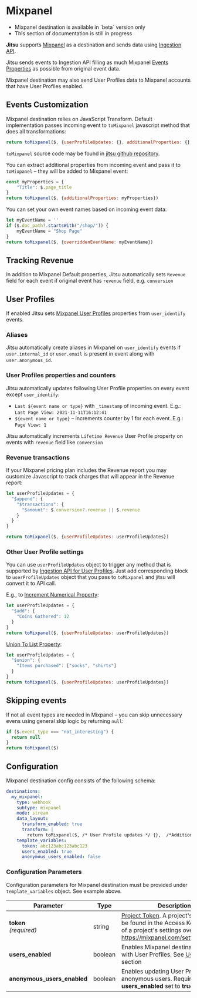 # Mixpanel

<Hint>
    <ul>
        <li>Mixpanel destination is available in `beta` version only</li>
        <li>This section of documentation is still in progress</li>
    </ul>
</Hint>

**Jitsu** supports [Mixpanel](https://mixpanel.com) as a destination and
sends data using  [Ingestion API](https://developer.mixpanel.com/reference/ingestion-api).

Jitsu sends events to Ingestion API filling as much Mixpanel [Events Properties](https://help.mixpanel.com/hc/en-us/articles/115004613766#ingestion-api) as possible from original event data.

Mixpanel destination may also send User Profiles data to Mixpanel accounts that have User Profiles enabled.

## Events Customization

Mixpanel destination relies on JavaScript Transform.
Default implementation passes incoming event to `toMixpanel` javascript method that does all transformations:
```javascript
return toMixpanel($, {userProfileUpdates: {}, additionalProperties: {}, overriddenEventName: ''})
```
`toMixpanel` source code may be found in [jitsu github repository](https://github.com/jitsucom/jitsu/blob/master/server/templates/js/transform/mixpanel.js). 

You can extract additional properties from incoming event and pass it to `toMixpanel` – they will be added to Mixpanel event:
```javascript
const myProperties = {
    "Title": $.page_title
}
return toMixpanel($, {additionalProperties: myProperties})
```

You can set your own event names based on incoming event data:
```javascript
let myEventName = ''
if ($.doc_path?.startsWith("/shop/")) {
    myEventName = "Shop Page"
}
return toMixpanel($, {overriddenEventName: myEventName})
```

## Tracking Revenue

In addition to Mixpanel Default properties, Jitsu automatically sets `Revenue` field for each event if original event has `revenue` field, e.g. `conversion`


## User Profiles

If enabled Jitsu sets [Mixpanel User Profiles](https://help.mixpanel.com/hc/en-us/articles/115004708186-Profile-Properties) properties 
from `user_identify` events.

### Aliases

Jitsu automatically create aliases in Mixpanel on  `user_identify` events if `user.internal_id` or `user.email` is present in event along with `user.anonymous_id`.

### User Profiles properties and counters

Jitsu automatically updates following User Profile properties on every event except `user_identify`: 
* `Last ${event name or type}` with `_timestamp` of incoming event. E.g.: `Last Page View: 2021-11-11T16:12:41`  
* `${event name or type}` – increments counter by 1 for each event. E.g.: `Page View: 1`
  
Jitsu automatically increments `Lifetime Revenue` User Profile property on events with `revenue` field like `conversion`

### Revenue transactions

If your Mixpanel pricing plan includes the Revenue report you may customize Javascript to track charges that will appear in the Revenue report:
```javascript
let userProfileUpdates = {
  "$append": {
    "$transactions": {
      "$amount": $.conversion?.revenue || $.revenue
    }
  }
}

return toMixpanel($, {userProfileUpdates: userProfileUpdates})
```

### Other User Profile settings

You can use `userProfileUpdates` object to trigger any method that is supported by [Ingestion API for User Profiles](https://developer.mixpanel.com/reference/profile-append-to-list-property).
Just add corresponding block to  `userProfileUpdates` object that you pass to `toMixpanel` and jitsu will convert it to API call.

E.g., to [Increment Numerical Property](https://developer.mixpanel.com/reference/profile-numerical-add):

```javascript
let userProfileUpdates = {
  "$add": {
    "Coins Gathered": 12
  }
}
return toMixpanel($, {userProfileUpdates: userProfileUpdates})
```

[Union To List Property](https://developer.mixpanel.com/reference/user-profile-union):

```javascript
let userProfileUpdates = {
  "$union": {
    "Items purchased": ["socks", "shirts"]
  }
}
return toMixpanel($, {userProfileUpdates: userProfileUpdates})
```

## Skipping events

If not all event types are needed in Mixpanel – you can skip unnecessary evens using general skip logic by returning `null`:
```javascript
if ($.event_type === "not_interesting") {
  return null
}
return toMixpanel($)
```


## Configuration

Mixpanel destination config consists of the following schema:

```yaml
destinations:
  my_mixpanel:
    type: webhook
    subtype: mixpanel
    mode: stream
    data_layout:
      transform_enabled: true
      transform: |
        return toMixpanel($, /* User Profile updates */ {},  /*Additional Event properties */ {}, /* Overridden event name*/ '')
    template_variables:
      token: abc123abc123abc123
      users_enabled: true
      anonymous_users_enabled: false
```

### Configuration Parameters

Configuration parameters for Mixpanel destination must be provided under `template_variables` object. See example above.

<table>
  <thead>
    <tr>
      <th>Parameter</th>
      <th>Type</th>
      <th>Description</th>
    </tr>
  </thead>
  <tbody>
    <tr>
      <td>
          <b>token</b>
          <br />
          <em>(required)</em>
      </td>
      <td>string</td>
      <td><a href="https://developer.mixpanel.com/reference/project-token">Project Token</a>. A project's token can be found in the Access Keys section of a project's settings overview page: <a href="https://mixpanel.com/settings/project/">https://mixpanel.com/settings/project/</a></td>
    </tr>
    <tr>
      <td>
          <b>users_enabled</b>
      </td>
      <td>boolean</td>
      <td>Enables Mixpanel destination to work with User Profiles. See <a href="#user-profiles">User Profiles</a> section</td>
    </tr>
    <tr>
      <td>
          <b>anonymous_users_enabled</b>
      </td>
      <td>boolean</td>
      <td>Enables updating User Profiles for anonymous users. Requires <b>users_enabled</b> set to <b>true</b></td>
    </tr>
  </tbody>
</table>

